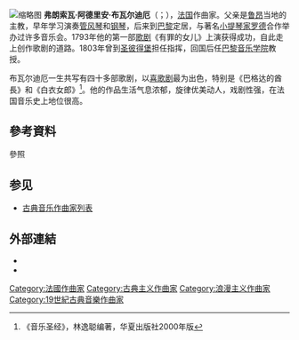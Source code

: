 {{Infobox classical
| 中文名       = 布瓦尔迪厄
| 画像         = Boieldieu.jpg
| 附注         =      
| 原文名       = François-Adrien Boieldieu
| 国别         = 法国   
| 出生日期     = {{birth date|1775|12|16}}
| 出生地       = 鲁昂
| 逝世日期     = {{death date and age|1834|10|8|1775|12|16}}
| 逝世地       = 瓦伦-雅尔西
| 所属时期     = 古典主义，浪漫主义
| 所属乐派     =  
| 擅长作品类型 = 歌剧，管弦乐
| 代表作       = 歌剧《巴格达的理发师》、《白衣女郎》，竖琴协奏曲
| 师从         = 
| 学生         = [[阿道夫·亚当|亚当]]
| 官方网站     = 
}}

[[File:Fr-Adrien_Boieldieu.jpg|缩略图]]
'''弗朗索瓦·阿德里安·布瓦尔迪厄'''（{{lang-fr|François-Adrien Boieldieu}}；{{bd|1775年|12月16日|1834年|10月8日}}），[[法国|法国]]作曲家。父亲是[[鲁昂|鲁昂]]当地的主教，早年学习演奏[[管风琴|管风琴]]和[[钢琴|钢琴]]，后来到[[巴黎|巴黎]]定居，与著名[[小提琴家|小提琴家]][[皮埃尔·罗德|罗德]]合作举办过许多音乐会。1793年他的第一部[[歌剧|歌剧]]《有罪的女儿》上演获得成功，自此走上创作歌剧的道路。1803年曾到[[圣彼得堡|圣彼得堡]]担任指挥，回国后任[[巴黎音乐学院|巴黎音乐学院]]教授。

布瓦尔迪厄一生共写有四十多部歌剧，以[[喜歌剧|喜歌剧]]最为出色，特别是《巴格达的酋長》和《白衣女郎》<ref>《音乐圣经》，林逸聪编著，华夏出版社2000年版</ref>。他的作品生活气息浓郁，旋律优美动人，戏剧性强，在法国音乐史上地位很高。

== 參考資料 ==
;參照
<references/>

== 参见 ==
{{portal box|古典音樂}}
* [[古典音乐作曲家列表|古典音乐作曲家列表]]

== 外部連結 ==
* {{IMSLP|id=Boieldieu, François Adrien}}
* {{Find a Grave|7750}}

{{Authority control}}

{{DEFAULTSORT:Boieldieu, Francois Adrien}}
[[Category:法國作曲家|Category:法國作曲家]]
[[Category:古典主义作曲家|Category:古典主义作曲家]]
[[Category:浪漫主义作曲家|Category:浪漫主义作曲家]]
[[Category:19世紀古典音樂作曲家|Category:19世紀古典音樂作曲家]]